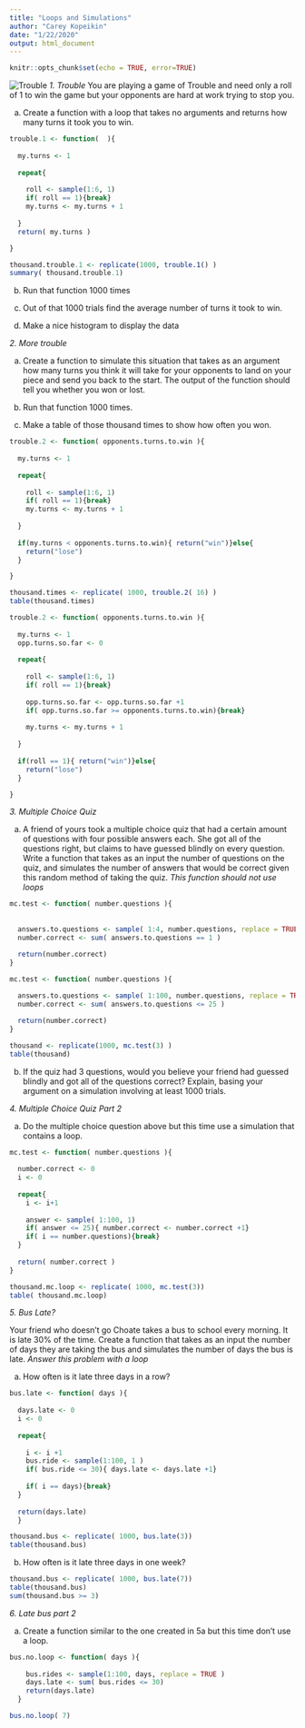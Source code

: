 ```yaml
---
title: "Loops and Simulations"
author: "Carey Kopeikin"
date: "1/22/2020"
output: html_document
---
```


```r
knitr::opts_chunk$set(echo = TRUE, error=TRUE)
```


![Trouble](trouble_board.jpg)
*1. Trouble*
You are playing a game of Trouble and need only a roll of 1 to win the game but your opponents are hard at work trying to stop you. 

a) Create a function with a loop that takes no arguments and returns how many turns it took you to win. 

```r
trouble.1 <- function(  ){
  
  my.turns <- 1
  
  repeat{
    
    roll <- sample(1:6, 1)
    if( roll == 1){break}
    my.turns <- my.turns + 1
    
  }
  return( my.turns )

}
```


```r
thousand.trouble.1 <- replicate(1000, trouble.1() )
summary( thousand.trouble.1)
```

b) Run that function 1000 times

c) Out of that 1000 trials find the average number of turns it took to win.  

d) Make a nice histogram to display the data



*2. More trouble*

a) Create a function to simulate this situation that takes as an argument how many turns you think it will take for your opponents to land on your piece and send you back to the start. The output of the function should tell you whether you won or lost.

b) Run that function 1000 times.

c) Make a table of those thousand times to show how often you won.

```r
trouble.2 <- function( opponents.turns.to.win ){
  
  my.turns <- 1
  
  repeat{
    
    roll <- sample(1:6, 1)
    if( roll == 1){break}
    my.turns <- my.turns + 1
    
  }
  
  if(my.turns < opponents.turns.to.win){ return("win")}else{
    return("lose")
  }

}
```

```r
thousand.times <- replicate( 1000, trouble.2( 16) )
table(thousand.times)
```


```r
trouble.2 <- function( opponents.turns.to.win ){
  
  my.turns <- 1
  opp.turns.so.far <- 0
  
  repeat{
    
    roll <- sample(1:6, 1)
    if( roll == 1){break}
    
    opp.turns.so.far <- opp.turns.so.far +1
    if( opp.turns.so.far >= opponents.turns.to.win){break}
    
    my.turns <- my.turns + 1
    
  }
  
  if(roll == 1){ return("win")}else{
    return("lose")
  }

}
```


*3. Multiple Choice Quiz*

a) A friend of yours took a multiple choice quiz that had a certain amount of questions with four possible answers each. She got all of the questions right, but claims to have guessed blindly on every question. Write a function that takes as an input the number of questions on the quiz, and simulates the number of answers that would be correct given this random method of taking the quiz. *This function should not use loops*


```r

mc.test <- function( number.questions ){
  
  
  answers.to.questions <- sample( 1:4, number.questions, replace = TRUE)
  number.correct <- sum( answers.to.questions == 1 )

  return(number.correct)
}


```



```r
mc.test <- function( number.questions ){
  
  answers.to.questions <- sample( 1:100, number.questions, replace = TRUE)
  number.correct <- sum( answers.to.questions <= 25 )

  return(number.correct)
}
```



```r
thousand <- replicate(1000, mc.test(3) )
table(thousand)

```







b) If the quiz had 3 questions, would you believe your friend had guessed blindly and got all of the questions correct? Explain, basing your argument on a simulation involving at least 1000 trials.


*4. Multiple Choice Quiz Part 2*

a) Do the multiple choice question above but this time use a simulation that contains a loop.

```r
mc.test <- function( number.questions ){
  
  number.correct <- 0
  i <- 0 
  
  repeat{
    i <- i+1
    
    answer <- sample( 1:100, 1)
    if( answer <= 25){ number.correct <- number.correct +1}
    if( i == number.questions){break}
  }
  
  return( number.correct )
}

```

```r
thousand.mc.loop <- replicate( 1000, mc.test(3))
table( thousand.mc.loop)
```



*5. Bus Late?*

Your friend who doesn't go Choate takes a bus to school every morning. It is late 30% of the time. Create a function that takes as an input the number of days they are taking the bus and simulates the number of days the bus is late. *Answer this problem with a loop*

a) How often is it late three days in a row?
```r
bus.late <- function( days ){ 
  
  days.late <- 0
  i <- 0
  
  repeat{
    
    i <- i +1
    bus.ride <- sample(1:100, 1 )
    if( bus.ride <= 30){ days.late <- days.late +1}
    
    if( i == days){break}
  }
  
  return(days.late)
  }
```

```r
thousand.bus <- replicate( 1000, bus.late(3))
table(thousand.bus)
```


b) How often is it late three days in one week?

```r
thousand.bus <- replicate( 1000, bus.late(7))
table(thousand.bus)
sum(thousand.bus >= 3)
```


*6. Late bus part 2*

a) Create a function similar to the one created in 5a but this time don't use a loop.

```r
bus.no.loop <- function( days ){ 
  
    bus.rides <- sample(1:100, days, replace = TRUE )
    days.late <- sum( bus.rides <= 30)
    return(days.late)
  }
```

```r
bus.no.loop( 7)
```


